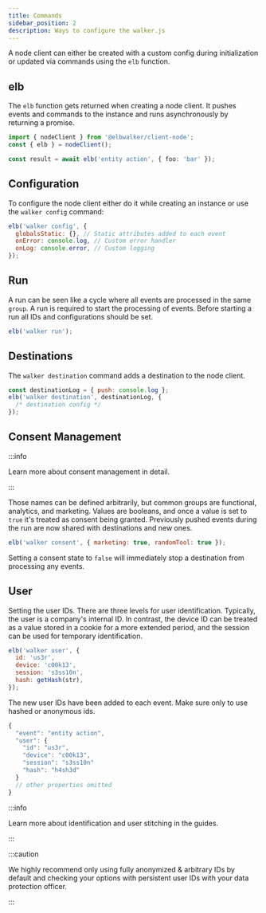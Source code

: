 ```yaml
---
title: Commands
sidebar_position: 2
description: Ways to configure the walker.js
---
```



A node client can either be created with a
custom&nbsp;<Link to="/docs/clients/node/installation#configuration">config</Link>
during initialization or updated via commands using the `elb` function.

## elb

The `elb` function gets returned when creating a node client. It pushes events
and commands to the instance and runs asynchronously by returning a promise.

```ts
import { nodeClient } from '@elbwalker/client-node';
const { elb } = nodeClient();

const result = await elb('entity action', { foo: 'bar' });
```

## Configuration

To&nbsp;<Link to="/docs/clients/node/installation#configuration">configure</Link>
the node client either do it while creating an instance or use the
`walker config` command:

```js
elb('walker config', {
  globalsStatic: {}, // Static attributes added to each event
  onError: console.log, // Custom error handler
  onLog: console.error, // Custom logging
});
```

## Run

A run can be seen like a cycle where all events are processed in the same
`group`. A run is required to start the processing of events. Before starting a
run all IDs and configurations should be set.

```js
elb('walker run');
```

## Destinations

The `walker destination` command adds a destination to the node client.

```js
const destinationLog = { push: console.log };
elb('walker destination', destinationLog, {
  /* destination config */
});
```

## Consent Management

:::info

Learn more about&nbsp;<Link to="/docs/guides/consent_management/">consent
management in detail</Link>.

:::

Those names can be defined arbitrarily, but common groups are functional,
analytics, and marketing. Values are booleans, and once a value is set to `true`
it's treated as consent being granted. Previously pushed events during the run
are now shared with destinations and new ones.

```js
elb('walker consent', { marketing: true, randomTool: true });
```

Setting a consent state to `false` will immediately stop a destination from
processing any events.

## User

Setting the user IDs. There are three levels for user identification. Typically,
the user is a company's internal ID. In contrast, the device ID can be treated
as a value stored in a cookie for a more extended period, and the session can be
used for temporary identification.

```js
elb('walker user', {
  id: 'us3r',
  device: 'c00k13',
  session: 's3ss10n',
  hash: getHash(str),
});
```

The new user IDs have been added to each event. Make sure only to use hashed or
anonymous ids.

```js
{
  "event": "entity action",
  "user": {
    "id": "us3r",
    "device": "c00k13",
    "session": "s3ss10n"
    "hash": "h4sh3d"
  }
  // other properties omitted
}
```

:::info

Learn more about identification
and&nbsp;<Link to="/docs/guides/user_stitching">user stitching</Link> in the
guides.

:::

:::caution

We highly recommend only using fully anonymized & arbitrary IDs by default and
checking your options with persistent user IDs with your data protection
officer.

:::
